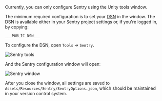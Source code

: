 Currently, you can only configure Sentry using the Unity tools window.

The minimum required configuration is to set your [DSN](/product/sentry-basics/dsn-explainer/) in the window. The DSN is available either in your Sentry project settings or, if you're logged in, by copying:

```
___PUBLIC_DSN___
```

To configure the DSN, open `Tools` -> `Sentry`.

![Sentry tools](tools_sentry.png)

And the Sentry configuration window will open:

![Sentry window](sentry_window.png)

After you close the window, all settings are saved to `Assets/Resources/Sentry/SentryOptions.json`, which should be maintained in your version control system.
